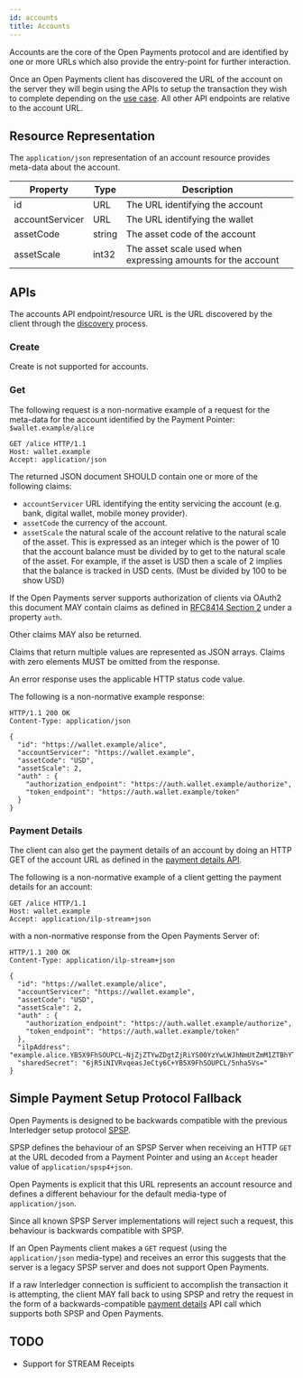 ```yaml
---
id: accounts
title: Accounts
---
```


Accounts are the core of the Open Payments protocol and are identified by one or
more URLs which also provide the entry-point for further interaction.

Once an Open Payments client has discovered the URL of the account on the server
they will begin using the APIs to setup the transaction they wish to complete
depending on the [use case](./p2p). All other API endpoints are relative to the
account URL.

## Resource Representation

The `application/json` representation of an account resource provides meta-data
about the account.

| Property        | Type   | Description                                                  |
| --------------- | ------ | ------------------------------------------------------------ |
| id              | URL    | The URL identifying the account                              |
| accountServicer | URL    | The URL identifying the wallet                               |
| assetCode       | string | The asset code of the account                                |
| assetScale      | int32  | The asset scale used when expressing amounts for the account |

## APIs

The accounts API endpoint/resource URL is the URL discovered by the client
through the [discovery](./discovery) process.

### Create

Create is not supported for accounts.

### Get

The following request is a non-normative example of a request for the meta-data
for the account identified by the Payment Pointer: `$wallet.example/alice`

```http
GET /alice HTTP/1.1
Host: wallet.example
Accept: application/json
```

The returned JSON document SHOULD contain one or more of the following claims:

- `accountServicer` URL identifying the entity servicing the account (e.g. bank,
  digital wallet, mobile money provider).
- `assetCode` the currency of the account.
- `assetScale` the natural scale of the account relative to the natural scale of
  the asset. This is expressed as an integer which is the power of 10 that the
  account balance must be divided by to get to the natural scale of the asset.
  For example, if the asset is USD then a scale of 2 implies that the balance is
  tracked in USD cents. (Must be divided by 100 to be show USD)

If the Open Payments server supports authorization of clients via OAuth2 this
document MAY contain claims as defined in
[RFC8414 Section 2](https://tools.ietf.org/html/rfc8414#section-2) under a
property `auth`.

Other claims MAY also be returned.

Claims that return multiple values are represented as JSON arrays. Claims with
zero elements MUST be omitted from the response.

An error response uses the applicable HTTP status code value.

The following is a non-normative example response:

```http
HTTP/1.1 200 OK
Content-Type: application/json

{
  "id": "https://wallet.example/alice",
  "accountServicer": "https://wallet.example",
  "assetCode": "USD",
  "assetScale": 2,
  "auth" : {
    "authorization_endpoint": "https://auth.wallet.example/authorize",
    "token_endpoint": "https://auth.wallet.example/token"
  }
}
```

### Payment Details

The client can also get the payment details of an account by doing an HTTP GET
of the account URL as defined in the [payment details API](./payments).

The following is a non-normative example of a client getting the payment details
for an account:

```http
GET /alice HTTP/1.1
Host: wallet.example
Accept: application/ilp-stream+json
```

with a non-normative response from the Open Payments Server of:

```http
HTTP/1.1 200 OK
Content-Type: application/ilp-stream+json

{
  "id": "https://wallet.example/alice",
  "accountServicer": "https://wallet.example",
  "assetCode": "USD",
  "assetScale": 2,
  "auth" : {
    "authorization_endpoint": "https://auth.wallet.example/authorize",
    "token_endpoint": "https://auth.wallet.example/token"
  },
  "ilpAddress": "example.alice.YB5X9FhSOUPCL~NjZjZTYwZDgtZjRiYS00YzYwLWJhNmUtZmM1ZTBhYTk5OTIz",
  "sharedSecret": "6jR5iNIVRvqeasJeCty6C+YB5X9FhSOUPCL/5nha5Vs="
}
```

## Simple Payment Setup Protocol Fallback

Open Payments is designed to be backwards compatible with the previous
Interledger setup protocol
[SPSP](https://interledger.org/rfcs/0009-simple-payment-setup-protocol/).

SPSP defines the behaviour of an SPSP Server when receiving an HTTP `GET` at the
URL decoded from a Payment Pointer and using an `Accept` header value of
`application/spsp4+json`.

Open Payments is explicit that this URL represents an account resource and
defines a different behaviour for the default media-type of `application/json`.

Since all known SPSP Server implementations will reject such a request, this
behaviour is backwards compatible with SPSP.

If an Open Payments client makes a `GET` request (using the `application/json`
media-type) and receives an error this suggests that the server is a legacy SPSP
server and does not support Open Payments.

If a raw Interledger connection is sufficient to accomplish the transaction it
is attempting, the client MAY fall back to using SPSP and retry the request in
the form of a backwards-compatible [payment details](./payments) API call which
supports both SPSP and Open Payments.

## TODO

- Support for STREAM Receipts
